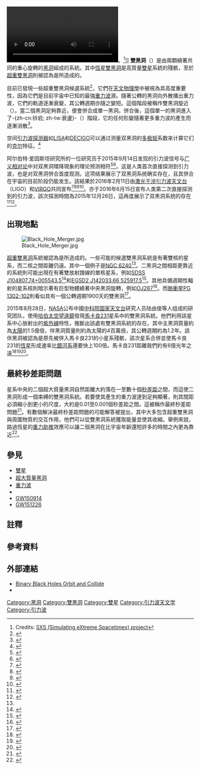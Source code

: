 {{noteTA|G1=物理學}}
[[File:BBH_gravitational_lensing_of_gw150914.webm|thumb]]。<ref>Credits: [http://www.black-holes.org SXS (Simulating eXtreme Spacetimes) project]</ref>]]
'''雙黑洞'''（{{lang-en|Binary black hole}}）是由兩顆繞著共同的重心旋轉的[[黑洞|黑洞]]組成的系統。其中[[恆星黑洞|恆星雙黑洞]]是高質量[[雙星|雙星]]系統的殘骸，至於[[超大質量黑洞|超重雙黑洞]]則被認為是{{le|星系併合|Galaxy merger}}所造成的。

目前已發現一些超重雙黑洞候選系統<ref>{{cite web|title= UNIQUE PAIR OF HIDDEN BLACK HOLES DISCOVERED BY XMM-NEWTON|last=Liu|first=Fukun|last2=Komossa|first2=Stefanie|last3=Schartel|first3=Norbert|date=2014-04-22|work=A milli-parsec supermassive black hole binary candidate in the galaxy SDSS J120136.02+300305.5|url=http://sci.esa.int/xmm-newton/53980-unique-pair-of-hidden-black-holes-discovered-by-xmm-newton/|accessdate=2014-12-23}}</ref>，它們在[[天文物理學|天文物理學]]中被視為具高度重要性，因為它們是目前宇宙中已知的最強[[重力波_(相對論)|重力波]]源。隨著公轉的黑洞向外散播出重力波，它們的軌道逐漸衰變，其公轉週期亦隨之變短。這個階段被稱作雙黑洞旋近（{{lang|en|binary black hole inspiral}}）。當二個黑洞足夠靠近，便會併合成單一黑洞。併合後，這個單一的黑洞進入了-{zh-cn:铃宕; zh-tw:衰盪}-（{{lang|en|ring-down}}）階段，它的任何形變隨著更多重力波的產生而逐漸消散<ref>{{cite journal|last=Abadie|first=J.|author2=LIGO Scientific Collaboration| author3=The Virgo Collaboration|title=Search for gravitational waves from binary black hole inspiral, merger and ringdown|journal=Physical Review D|volume=83|issue=12|pages=122005|doi=10.1103/PhysRevD.83.122005|url=http://arxiv.org/abs/1102.3781|bibcode = 2011PhRvD..83l2005A |arxiv = 1102.3781 |year=2011|last4=Abernathy|first4=M.|last5=Accadia|first5=T.|last6=Acernese|first6=F.|last7=Adams|first7=C.|last8=Adhikari|first8=R.|last9=Ajith|first9=P.|last10=Allen|first10=B.|last11=Allen|first11=G. S.|last12=Amador Ceron|first12=E.|last13=Amin|first13=R. S.|last14=Anderson|first14=S. B.|last15=Anderson|first15=W. G.|last16=Antonucci|first16=F.|last17=Arain|first17=M. A.|last18=Araya|first18=M. C.|last19=Aronsson|first19=M.|last20=Aso|first20=Y.|last21=Aston|first21=S. M.|last22=Astone|first22=P.|last23=Atkinson|first23=D.|last24=Aufmuth|first24=P.|last25=Aulbert|first25=C.|last26=Babak|first26=S.|last27=Baker|first27=P.|last28=Ballardin|first28=G.|last29=Ballinger|first29=T.|last30=Ballmer|first30=S.|display-authors=29}}</ref>。

空间[[引力波探测器|引力波探测器]]如[[LISA|LISA]]和[[DECIGO|DECIGO]]可以通过测量双黑洞的[[多極展開|多极矩]]系数来计算它们的[[克尔度规|克尔]]特征。<ref>{{cite journal|last1= Krishnendu|first1=N. V.|last2=Yelikar|first2=A. B.|title= Testing the Kerr nature of intermediate-mass and supermassive black hole binaries using spin-induced multipole moment measurements|arxiv= 1904.12712|year= 2019|bibcode=2019arXiv190412712K}}</ref>

阿尔伯特·爱因斯坦研究所的一位研究员于2015年9月14日发现的引力波信号与[[广义相对论|广义相对论]]中对双黑洞環降現象的理论预测相符<ref name="BBC_11Feb16">{{cite news|language=en|title=Gravitational waves from black holes detected|work=BBC News|date=2016-02-11|url=http://www.bbc.co.uk/news/science-environment-35524440|accessdate=2016-02-11}}</ref><ref>{{cite news|language=en|title=Gravitational waves exist here: how scientists finally found them|url=http://www.newyorker.com/tech/elements/gravitational-waves-exist-heres-how-scientists-finally-found-them|publisher=New Yorker|accessdate=2016-02-11}}</ref>。这是人类首次直接探测到引力波，也是对双黑洞併合首度观测。这项结果展示了双黑洞系统确实存在，且其併合在宇宙的目前阶段仍能发生。該結果於2016年2月11日由[[激光干涉引力波天文台|激光干涉引力波天文台]]（LIGO）和[[VIRGO|VIRGO]]共同宣布<ref name="PRL-20160211">{{cite journal|language=en|first1=B. P.|last1=Abbott|author2=et al. (LIGO Scientific Collaboration and Virgo Collaboration)|title=Observation of Gravitational Waves from a Binary Black Hole Merger|journal=Physical Review Letters|volume=116|pages=061102|year=2016|doi=10.1103/PhysRevLett.116.061102|url=http://journals.aps.org/prl/abstract/10.1103/PhysRevLett.116.061102}}</ref><ref name="NYT-20160212">{{cite news|language=en|last=Overbye |first=D.|title=Physicists Detect Gravitational Waves, Proving Einstein Right|work=New York Times|date=2016-02-12|url=http://www.nytimes.com/2016/02/12/science/ligo-gravitational-waves-black-holes-einstein.html|accessdate= 2016-02-12}}</ref><ref name='Clark 2016'>{{cite web|language=en|title=Gravitational waves: scientists announce 'we did it!' – live|url=https://www.theguardian.com/science/across-the-universe/live/2016/feb/11/gravitational-wave-announcement-latest-physics-einstein-ligo-black-holes-live|website=the Guardian|date=2016-02-11|accessdate=2016-02-11|first=S.|last = Clark}}</ref><ref name="Nature_11Feb16">{{cite journal|language=en|title=Einstein's gravitational waves found at last|journal=Nature News|url=http://www.nature.com/news/einstein-s-gravitational-waves-found-at-last-1.19361|date=2016-02-11|last=Castelvecchi|first=D.|last2=Witze|first2=W.|accessdate=2016-02-11  |doi=10.1038/nature.2016.19361}}</ref>。{{le|LIGO科學團隊|LIGO Scientific Collaboration}}亦于2016年6月15日宣布人类第二次直接探测到的引力波，該次探測時間為2015年12月26日，這再度展示了双黑洞系统的存在<ref >{{Cite journal|last=LIGO Scientific Collaboration and Virgo Collaboration|last2=Abbott|first2=B. P.|last3=Abbott|first3= R.|last4= Abbott|first4= T. D.|last5=Abernathy|first5=M. R.|last6=Acernese|first6= F.|last7=Ackley|first7= K.|last8=Adams|first8= C.|last9=Adams|first9=T.|date=2016-06-15|title=GW151226: Observation of Gravitational Waves from a 22-Solar-Mass Binary Black Hole Coalescence|url=http://link.aps.org/doi/10.1103/PhysRevLett.116.241103|journal=Physical Review Letters|volume= 116|issue= 24|pages=241103|doi=10.1103/PhysRevLett.116.241103}}</ref><ref>{{Cite web|url=http://physicsworld.com/cws/article/news/2016/jun/15/ligo-detects-second-black-hole-merger|title=LIGO detects second black-hole merger|last=|first= |date=15 June 2016|website= physicsworld.com|publisher= Institute of Physics|access-date=15 June 2016}}</ref>。

==出現地點==
[[File:Black_Hole_Merger.jpg|thumb]]

[[超大質量黑洞|超重雙黑洞]]系統被認為是{{le|星系併合|Galaxy merger}}所造成的。一些可能的候選雙黑洞系統是有著雙核的星系，而二核之間距離仍遠。其中一個例子是[[NGC_6240|NGC 6240]]<ref name="Gerke"/>。二黑洞之間相距更靠近的系統則可能出現在有著雙放射譜線的單核星系，例如[[SDSS_J104807.74+005543.5|SDSS J104807.74+005543.5]]<ref name="Zhou">{{cite journal|author1=Hongyan Zhou|author2=Tinggui Wang|author3=Xueguang Zhang|author4=Xiaobo Dong|author5=Cheng Li|date=2004-02-26|title=Obscured Binary Quasar Cores in SDSS J104807.74+005543.5?|journal=The Astrophysical Journal Letters|publisher=The American Astronomical Society|volume=604|pages=L33–L36|url=http://iopscience.iop.org/1538-4357/604/1/L33/fulltext/17989.text.html|doi=10.1086/383310|arxiv=astro-ph/0411167|bibcode=2004ApJ...604L..33Z}}</ref>和[[EGSD2_J142033.66_525917.5|EGSD2 J142033.66 525917.5]]<ref name="Gerke">{{cite journal|last=Gerke|first=Brian F. |author2=Jeffrey A. Newman |author3=Jennifer Lotz |last4=Yan|first4=Renbin |last5=Barmby|first5=P. |last6=Coil|first6=Alison L. |last7=Conselice|first7=Christopher J. |last8=Ivison|first8=R. J. |last9=Lin|first9=Lihwai |last10=Koo|first10=David C. |last11=Nandra|first11=Kirpal |last12=Salim|first12=Samir |last13=Small|first13=Todd |last14=Weiner|first14=Benjamin J. |last15=Cooper|first15=Michael C. |last16=Davis|first16=Marc |last17=Faber|first17=S. M. |last18=Guhathakurta|first18=Puragra |date=2007-04-06 |title=The DEEP2 Galaxy Redshift Survey: AEGIS Observations of a Dual AGN AT z p 0.7 |journal=The Astrophysical Journal Letters|volume=660|pages=L23–L26 |url=http://iopscience.iop.org/1538-4357/660/1/L23/pdf/20754.web.pdf|arxiv=astro-ph/0608380|bibcode=2007ApJ...660L..23G |doi=10.1086/517968 |display-authors=etal}}</ref>。其他具備週期性輻射的星系核則暗示著有巨型物體繞著中央黑洞旋轉，例如[[OJ287|OJ287]]<ref name="Valtonen">{{cite journal
|author1=Valtonen, M. V.|author2=Mikkola, S.|author3=Merritt, D.
|author4=Gopakumar, A.|author5=Lehto, H. J.|author6=Hyvönen, T.
|author7=Rampadarath, H.|author8=Saunders, R.|author9=Basta, M.|author10=Hudec, R.
|date=2010-02|title=Measuring the Spin of the Primary Black Hole in OJ287|journal=The Astrophysical Journal|publisher=The American Astronomical Society|volume=709|issue=2|pages=725–732|url=http://adsabs.harvard.edu/abs/2010ApJ...709..725V|doi=10.1088/0004-637X/709/2/725|arxiv = 0912.1209 |bibcode = 2010ApJ...709..725V}}</ref>。而[[脈衝星|脈衝星]][[PKS_1302-102|PG 1302-102]]則看似具有一個公轉週期1900天的雙黑洞<ref name="Graham2015">{{cite journal |date=7 January 2015 |title=A possible close supermassive black-hole binary in a quasar with optical periodicity |journal=Nature |volume=518 |issue=7537 |pages=74–6 |issn=0028-0836 |doi=10.1038/nature14143 |pmid=25561176 |url=http://www.nature.com/nature/journal/vaop/ncurrent/full/nature14143.html|last1=Graham |first1=Matthew J. |last2=Djorgovski |first2=S. G. |last3=Stern |first3=Daniel |last4=Glikman |first4=Eilat |last5=Drake |first5=Andrew J. |last6=Mahabal |first6=Ashish A. |last7=Donalek |first7=Ciro |last8=Larson |first8=Steve |last9=Christensen |first9=Eric  }}</ref>。

2015年8月28日，[[NASA|NASA]]公布中國[[中国科学院|中科院]][[国家天文台|国家天文台]]研究人员陆由俊等人组成的研究团队，使用[[哈伯太空望遠鏡|哈伯太空望遠鏡]]發現[[馬卡良231|馬卡良231]]星系中的雙黑洞系統。他們利用該星系中心放射出的[[紫外線|紫外線]]特性，推斷出該處有雙黑洞系統的存在。其中主黑洞質量約為[[太陽|太陽]]的1.5億倍，伴黑洞質量則約為太陽的4百萬倍，其公轉週期約為1.2年。該伴黑洞被認為是原先被併入馬卡良231的小星系殘骸，該次星系合併並使馬卡良231的[[恆星|恆星]]形成速率比[[銀河系|銀河系]]還要快上100倍。馬卡良231距離我們約有6億光年之遠<ref>{{cite news|title=Hubble Finds That the Nearest Quasar Is Powered by a Double Black Hole |url=https://www.nasa.gov/feature/goddard/hubble-finds-that-the-nearest-quasar-is-powered-by-a-double-black-hole/ |publisher=NASA |date=2015-08-28 |author=Robert Gutro |accessdate=2015-09-02 |archiveurl=https://web.archive.org/web/20150902090712/https://www.nasa.gov/feature/goddard/hubble-finds-that-the-nearest-quasar-is-powered-by-a-double-black-hole/ |archivedate=2015-09-02 |deadurl=no |language=en }}</ref><ref>{{cite news|title=單一黑洞不夠看 NASA發現雙黑洞類星體 |url=http://www.cna.com.tw/news/firstnews/201509010413-1.aspx |date=2015-09-01 |author=簡長盛 |publisher=[[中央社|中央社]] |language=zh-tw |accessdate=2015-09-02 |archiveurl=https://web.archive.org/web/20150902090932/http://www.cna.com.tw/news/firstnews/201509010413-1.aspx |archivedate=2015-09-02 |deadurl=no }}</ref><ref>{{cite news|title=我国科学家使用新方法发现证据确凿的双黑洞 |url=http://scitech.people.com.cn/n/2015/0902/c1007-27539526.html |date=2015-09-02 |author=吴月辉 |publisher=[[人民日报|人民日报]] |language=zh-cn |accessdate=2015-09-02 |archiveurl=https://web.archive.org/web/20150902091139/http://scitech.people.com.cn/n/2015/0902/c1007-27539526.html |archivedate=2015-09-02 |deadurl=no }}</ref>。

==最終秒差距問題==
星系中央的二個超大質量黑洞自然距離大約落在一至數十個[[秒差距|秒差距]]之間，而這使二黑洞形成一個束縛的雙黑洞系統。若要使其產生的重力波達到足夠顯著，則其間距必須縮小到更小的尺度，大約是0.01至0.001個秒差距之間。這被稱作最終秒差距問題<ref>{{cite journal |last1=Merritt |first1=David |last2=Milosavljevic |first2=Milos |date=2003 |title=The Final Parsec Problem |journal=American Institute of Physics Conference Proceedings |volume=686 |issue=1 |pages=201–210 |publisher=American Institute of Physics |doi=10.1063/1.1629432 |url=http://proceedings.aip.org/resource/2/apcpcs/686/1/201_1?isAuthorized=no |arxiv=astro-ph/0212270 |bibcode=2003AIPC..686..201M |archiveurl=https://web.archive.org/web/20141202180605/http://scitation.aip.org/content/aip/proceeding/aipcp/10.1063/1.1629432 |archivedate=2014-12-02 |deadurl=yes |language=en }}</ref>。有數個解決最終秒差距問題的可能解答被提出，其中大多包含超重雙黑洞與周圍物質{{efn|例如星體或[[星際氣體|星際氣體]]。}}的交互作用，他們可以從雙黑洞系統獲取能量並使其收縮。舉例來說，路過恆星的[[重力助推|重力助推]]效應可以讓二個黑洞在比宇宙年齡還短許多的時間之內更為靠近<ref>{{cite book|last=Merritt |first=David |date=2013 |title=Dynamics and Evolution of Galactic Nuclei |url=https://openlibrary.org/works/OL16802359W/Dynamics_and_Evolution_of_Galactic_Nuclei |location=Princeton |publisher=Princeton University Press |isbn=9780691121017 |archiveurl=https://web.archive.org/web/20130929185559/http://openlibrary.org/works/OL16802359W/Dynamics_and_Evolution_of_Galactic_Nuclei |archivedate=2013-09-29 |deadurl=no |language=en }}</ref>。

==參見==
{{portal box|天文學|物理學}}
*[[雙星|雙星]]
*[[超大質量黑洞|超大質量黑洞]]
*[[重力波_(相對論)|重力波]]
*{{le|星系併合|Galaxy merger}}
*[[GW150914|GW150914]]
*[[GW151226|GW151226]]

==註釋==
{{notelist|iger=}}
==參考資料==
{{Reflist|2}}

==外部連結==
* [http://www.youtube.com/watch?v=L478ZPy_2Ys Binary Black Holes Orbit and Collide]
* {{cite journal|last=Merritt|first=David|last2=Milosavljevic|first2=Milos|title=Massive Black Hole Binary Evolution|journal=Living Reviews in Relativity|publisher=Max-Planck-Institut für Gravitationsphysik|volume=8|date=2005|url=http://relativity.livingreviews.org/Articles/lrr-2005-8/|deadurl=yes|archiveurl=https://web.archive.org/web/20120330074938/http://relativity.livingreviews.org/Articles/lrr-2005-8/|archivedate=2012-03-30}}

{{黑洞}}
{{引力波}}
{{DEFAULTSORT:Binary black hole}}
[[Category:黑洞|Category:黑洞]]
[[Category:雙黑洞|Category:雙黑洞]]
[[Category:雙星|Category:雙星]]
[[Category:引力波天文学|Category:引力波天文学]]
[[Category:引力波|Category:引力波]]